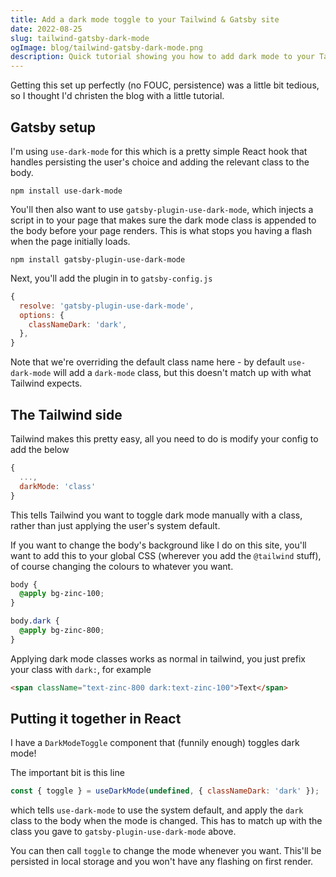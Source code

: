 ```yaml
---
title: Add a dark mode toggle to your Tailwind & Gatsby site
date: 2022-08-25
slug: tailwind-gatsby-dark-mode
ogImage: blog/tailwind-gatsby-dark-mode.png
description: Quick tutorial showing you how to add dark mode to your Tailwind and Gatsby site
---
```

Getting this set up perfectly (no FOUC, persistence) was a little bit tedious, so I thought I'd christen the blog with a little tutorial.

## Gatsby setup
I'm using `use-dark-mode` for this which is a pretty simple React hook that handles persisting the user's choice and adding the relevant class to the body. 

```shell
npm install use-dark-mode
```

You'll then also want to use `gatsby-plugin-use-dark-mode`, which injects a script in to your page that makes sure the dark mode class is appended to the body before your page renders. This is what stops you having a flash when the page initially loads.

```shell
npm install gatsby-plugin-use-dark-mode
```

Next, you'll add the plugin in to `gatsby-config.js`
```javascript
{
  resolve: 'gatsby-plugin-use-dark-mode',
  options: {
    classNameDark: 'dark',
  },
}
```

Note that we're overriding the default class name here - by default `use-dark-mode` will add a `dark-mode` class, but this doesn't match up with what Tailwind expects.

## The Tailwind side
Tailwind makes this pretty easy, all you need to do is modify your config to add the below
```javascript
{
  ...,
  darkMode: 'class'
}
```

This tells Tailwind you want to toggle dark mode manually with a class, rather than just applying the user's system default.

If you want to change the body's background like I do on this site, you'll want to add this to your global CSS (wherever you add the `@tailwind` stuff), of course changing the colours to whatever you want.
```css
body {
  @apply bg-zinc-100;
}

body.dark {
  @apply bg-zinc-800;
}
```

Applying dark mode classes works as normal in tailwind, you just prefix your class with `dark:`, for example
```html
<span className="text-zinc-800 dark:text-zinc-100">Text</span>
```

## Putting it together in React
I have a `DarkModeToggle` component that (funnily enough) toggles dark mode!

The important bit is this line
```javascript
const { toggle } = useDarkMode(undefined, { classNameDark: 'dark' });
```
which tells `use-dark-mode` to use the system default, and apply the `dark` class to the body when the mode is changed. This has to match up with the class you gave to `gatsby-plugin-use-dark-mode` above.

You can then call `toggle` to change the mode whenever you want. This'll be persisted in local storage and you won't have any flashing on first render.